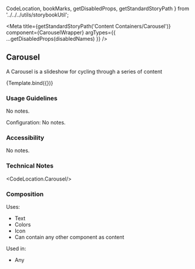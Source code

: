   CodeLocation,
  bookMarks,
  getDisabledProps,
  getStandardStoryPath
} from '../../../utils/storybookUtil';


<Meta
  title={getStandardStoryPath('Content Containers/Carousel')}
  component={CarouselWrapper}
  argTypes={{
       ...getDisabledProps(disabledNames)
  }}
/>

## Carousel
A Carousel is a slideshow for cycling through a series of content


<Canvas>
  <Story
    name="Carousel"
  >
    {Template.bind({})}
  </Story>
</Canvas>

### Usage Guidelines
No notes.

Configuration:
No notes.

### Accessibility
No notes.

### Technical Notes
<CodeLocation.Carousel/>

### Composition
Uses:
* Text
* Colors
* Icon
* Can contain any other component as content

Used in:
* Any
